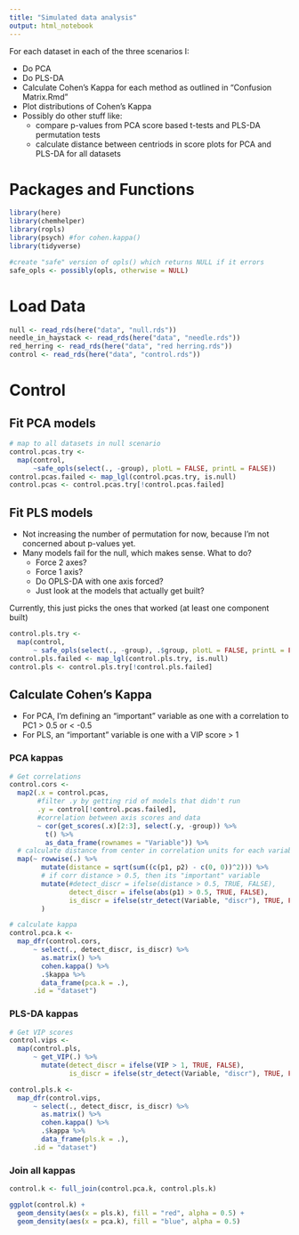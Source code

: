 ```yaml
---
title: "Simulated data analysis"
output: html_notebook
---
```

For each dataset in each of the three scenarios I:

- Do PCA
- Do PLS-DA
- Calculate Cohen's Kappa for each method as outlined in "Confusion Matrix.Rmd"
- Plot distributions of Cohen's Kappa
- Possibly do other stuff like:
    + compare p-values from PCA score based t-tests and PLS-DA permutation tests
    + calculate distance between centriods in score plots for PCA and PLS-DA for all datasets
    
    
# Packages and Functions

```r
library(here)
library(chemhelper)
library(ropls)
library(psych) #for cohen.kappa()
library(tidyverse)
```
```r
#create "safe" version of opls() which returns NULL if it errors
safe_opls <- possibly(opls, otherwise = NULL)
```

# Load Data

```r
null <- read_rds(here("data", "null.rds"))
needle_in_haystack <- read_rds(here("data", "needle.rds"))
red_herring <- read_rds(here("data", "red herring.rds"))
control <- read_rds(here("data", "control.rds"))
```


# Control

## Fit PCA models

```r
# map to all datasets in null scenario
control.pcas.try <-
  map(control,
      ~safe_opls(select(., -group), plotL = FALSE, printL = FALSE))
control.pcas.failed <- map_lgl(control.pcas.try, is.null)
control.pcas <- control.pcas.try[!control.pcas.failed]
```

## Fit PLS models

- Not increasing the number of permutation for now, because I'm not concerned about p-values yet.
- Many models fail for the null, which makes sense.  What to do?
    + Force 2 axes?
    + Force 1 axis?
    + Do OPLS-DA with one axis forced?
    + Just look at the models that actually get built?

Currently, this just picks the ones that worked (at least one component built)

```r
control.pls.try <-
  map(control,
      ~ safe_opls(select(., -group), .$group, plotL = FALSE, printL = FALSE))
control.pls.failed <- map_lgl(control.pls.try, is.null)
control.pls <- control.pls.try[!control.pls.failed]
```

## Calculate Cohen's Kappa

- For PCA, I'm defining an "important" variable as one with a correlation to PC1 > 0.5 or  < -0.5
- For PLS, an "important" variable is one with a VIP score > 1

### PCA kappas

```r
# Get correlations
control.cors <-
  map2(.x = control.pcas,
       #filter .y by getting rid of models that didn't run
       .y = control[!control.pcas.failed], 
       #correlation between axis scores and data
       ~ cor(get_scores(.x)[2:3], select(.y, -group)) %>% 
         t() %>% 
         as_data_frame(rownames = "Variable")) %>% 
  # calculate distance from center in correlation units for each variable
  map(~ rowwise(.) %>% 
        mutate(distance = sqrt(sum((c(p1, p2) - c(0, 0))^2))) %>% 
        # if corr distance > 0.5, then its "important" variable
        mutate(#detect_discr = ifelse(distance > 0.5, TRUE, FALSE),
               detect_discr = ifelse(abs(p1) > 0.5, TRUE, FALSE),
               is_discr = ifelse(str_detect(Variable, "discr"), TRUE, FALSE))
        )

# calculate kappa
control.pca.k <- 
  map_dfr(control.cors,
      ~ select(., detect_discr, is_discr) %>%
        as.matrix() %>%
        cohen.kappa() %>%
        .$kappa %>%
        data_frame(pca.k = .),
      .id = "dataset")
```


### PLS-DA kappas
```r
# Get VIP scores
control.vips <-
  map(control.pls,
      ~ get_VIP(.) %>% 
        mutate(detect_discr = ifelse(VIP > 1, TRUE, FALSE),
               is_discr = ifelse(str_detect(Variable, "discr"), TRUE, FALSE)))

control.pls.k <- 
  map_dfr(control.vips,
      ~ select(., detect_discr, is_discr) %>%
        as.matrix() %>%
        cohen.kappa() %>%
        .$kappa %>%
        data_frame(pls.k = .),
      .id = "dataset")
```

### Join all kappas

```r
control.k <- full_join(control.pca.k, control.pls.k)
```
```r
ggplot(control.k) +
  geom_density(aes(x = pls.k), fill = "red", alpha = 0.5) +
  geom_density(aes(x = pca.k), fill = "blue", alpha = 0.5)
```

